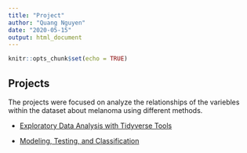 ```yaml
---
title: "Project"
author: "Quang Nguyen"
date: "2020-05-15"
output: html_document
---
```


```r
knitr::opts_chunk$set(echo = TRUE)
```

## Projects
The projects were focused on analyze the relationships of the variebles within the dataset about melanoma using different methods.

- [Exploratory Data Analysis with Tidyverse Tools](/project1/)

- [Modeling, Testing, and Classification](/PROJECT2/)
